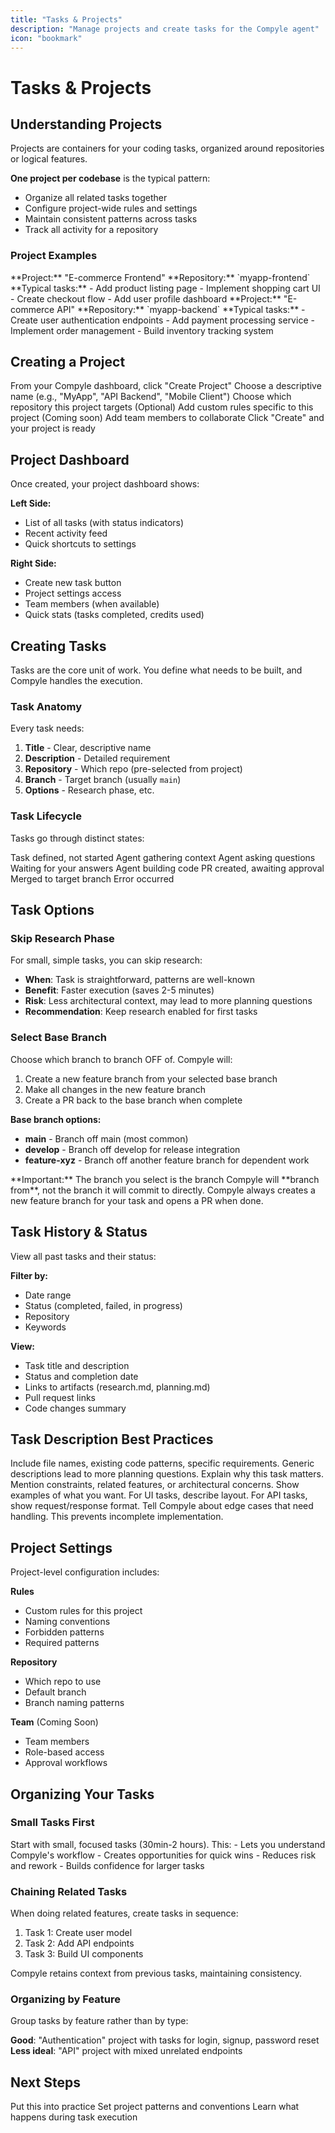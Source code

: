 ```yaml
---
title: "Tasks & Projects"
description: "Manage projects and create tasks for the Compyle agent"
icon: "bookmark"
---
```


# Tasks & Projects

## Understanding Projects

Projects are containers for your coding tasks, organized around repositories or logical features.

**One project per codebase** is the typical pattern:
- Organize all related tasks together
- Configure project-wide rules and settings
- Maintain consistent patterns across tasks
- Track all activity for a repository

### Project Examples

<CardGroup cols={2}>
  <Card title="Frontend App" icon="browser">
    **Project:** "E-commerce Frontend"
    **Repository:** `myapp-frontend`
    **Typical tasks:**
    - Add product listing page
    - Implement shopping cart UI
    - Create checkout flow
    - Add user profile dashboard
  </Card>
  <Card title="Backend API" icon="server">
    **Project:** "E-commerce API"
    **Repository:** `myapp-backend`
    **Typical tasks:**
    - Create user authentication endpoints
    - Add payment processing service
    - Implement order management
    - Build inventory tracking system
  </Card>
</CardGroup>

## Creating a Project

<Steps>
  <Step title="Go to Dashboard">
    From your Compyle dashboard, click "Create Project"
  </Step>
  <Step title="Name Your Project">
    Choose a descriptive name (e.g., "MyApp", "API Backend", "Mobile Client")
  </Step>
  <Step title="Select Repository">
    Choose which repository this project targets
  </Step>
  <Step title="Configure Project Rules">
    (Optional) Add custom rules specific to this project
  </Step>
  <Step title="Invite Team">
    (Coming soon) Add team members to collaborate
  </Step>
  <Step title="Save Project">
    Click "Create" and your project is ready
  </Step>
</Steps>

## Project Dashboard

Once created, your project dashboard shows:

**Left Side:**
- List of all tasks (with status indicators)
- Recent activity feed
- Quick shortcuts to settings

**Right Side:**
- Create new task button
- Project settings access
- Team members (when available)
- Quick stats (tasks completed, credits used)

## Creating Tasks

Tasks are the core unit of work. You define what needs to be built, and Compyle handles the execution.

### Task Anatomy

Every task needs:

1. **Title** - Clear, descriptive name
2. **Description** - Detailed requirement
3. **Repository** - Which repo (pre-selected from project)
4. **Branch** - Target branch (usually `main`)
5. **Options** - Research phase, etc.

### Task Lifecycle

Tasks go through distinct states:

<CardGroup cols={2}>
  <Card title="Created" icon="plus">
    Task defined, not started
  </Card>
  <Card title="Researching" icon="search">
    Agent gathering context
  </Card>
  <Card title="Planning" icon="message-square">
    Agent asking questions
  </Card>
  <Card title="Awaiting Response" icon="clock">
    Waiting for your answers
  </Card>
  <Card title="Implementing" icon="code">
    Agent building code
  </Card>
  <Card title="In Review" icon="eye">
    PR created, awaiting approval
  </Card>
  <Card title="Completed" icon="check">
    Merged to target branch
  </Card>
  <Card title="Failed" icon="x">
    Error occurred
  </Card>
</CardGroup>

## Task Options

### Skip Research Phase

For small, simple tasks, you can skip research:

- **When**: Task is straightforward, patterns are well-known
- **Benefit**: Faster execution (saves 2-5 minutes)
- **Risk**: Less architectural context, may lead to more planning questions
- **Recommendation**: Keep research enabled for first tasks

### Select Base Branch

Choose which branch to branch OFF of. Compyle will:
1. Create a new feature branch from your selected base branch
2. Make all changes in the new feature branch
3. Create a PR back to the base branch when complete

**Base branch options:**
- **main** - Branch off main (most common)
- **develop** - Branch off develop for release integration
- **feature-xyz** - Branch off another feature branch for dependent work

<Note>
  **Important:** The branch you select is the branch Compyle will **branch from**, not the branch it will commit to directly. Compyle always creates a new feature branch for your task and opens a PR when done.
</Note>

## Task History & Status

View all past tasks and their status:

**Filter by:**
- Date range
- Status (completed, failed, in progress)
- Repository
- Keywords

**View:**
- Task title and description
- Status and completion date
- Links to artifacts (research.md, planning.md)
- Pull request links
- Code changes summary

## Task Description Best Practices

<Tip title="Be Specific">
  Include file names, existing code patterns, specific requirements. Generic descriptions lead to more planning questions.
</Tip>

<Tip title="Provide Context">
  Explain why this task matters. Mention constraints, related features, or architectural concerns.
</Tip>

<Tip title="Include Examples">
  Show examples of what you want. For UI tasks, describe layout. For API tasks, show request/response format.
</Tip>

<Tip title="Mention Edge Cases">
  Tell Compyle about edge cases that need handling. This prevents incomplete implementation.
</Tip>

## Project Settings

Project-level configuration includes:

**Rules**
- Custom rules for this project
- Naming conventions
- Forbidden patterns
- Required patterns

**Repository**
- Which repo to use
- Default branch
- Branch naming patterns

**Team** (Coming Soon)
- Team members
- Role-based access
- Approval workflows

## Organizing Your Tasks

### Small Tasks First

<Tip>
  Start with small, focused tasks (30min-2 hours). This:
  - Lets you understand Compyle's workflow
  - Creates opportunities for quick wins
  - Reduces risk and rework
  - Builds confidence for larger tasks
</Tip>

### Chaining Related Tasks

<Tip>
  When doing related features, create tasks in sequence:

  1. Task 1: Create user model
  2. Task 2: Add API endpoints
  3. Task 3: Build UI components

  Compyle retains context from previous tasks, maintaining consistency.
</Tip>

### Organizing by Feature

Group tasks by feature rather than by type:

**Good**: "Authentication" project with tasks for login, signup, password reset
**Less ideal**: "API" project with mixed unrelated endpoints

## Next Steps

<CardGroup cols={2}>
  <Card title="Create Your First Task" href="../getting-started/first-task" icon="lightning-bolt">
    Put this into practice
  </Card>
  <Card title="Learn Custom Rules" href="./custom-rules" icon="shield">
    Set project patterns and conventions
  </Card>
  <Card title="Understand Agent Workflow" href="../getting-started/agent-workflow-intro" icon="gitflow">
    Learn what happens during task execution
  </Card>
</CardGroup>
